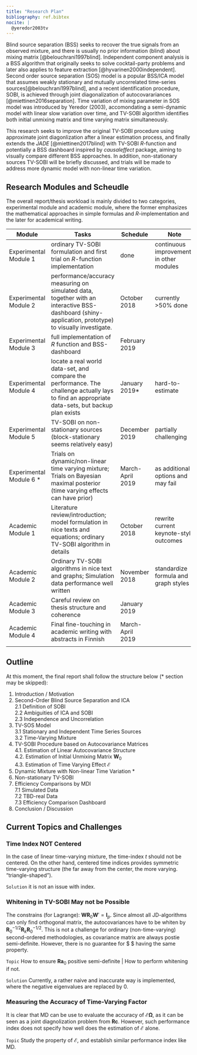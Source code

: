 ```yaml
---
title: "Research Plan"
bibliography: ref.bibtex
nocite: | 
  @yeredor2003tv
---
```


Blind source separation (BSS) seeks to recover the true signals from an observed mixture, and there is usually no prior information (blind) about mixing matrix [@belouchrani1997blind]. Independent component analysis is a BSS algorithm that originally seeks to solve cocktail-party problems and later also applies to feature extraction [@hyvarinen2000independent]. Second order source separation (SOS) model is a popular BSS/ICA model that assumes weakly stationary and mutually uncorrelated time-series sources[@belouchrani1997blind], and a recent identification procedure, SOBI, is achieved through joint diagonalization of autocovarariances [@miettinen2016separation]. Time variation of mixing parameter in SOS model was introduced by Yeredor (2003), accomondating a semi-dynamic model with linear slow variation over time, and TV-SOBI algorithm identifies both initial unmixing matrix and time varying matrix simultaneously. 

This research seeks to improve the original TV-SOBI procedure using approximate joint diagonlization after a linear estimation process, and finally extends the _JADE_ [@miettinen2017blind] with TV-SOBI _R_-function and potentially a BSS dashboard inspired by _causaleffect_ package, aiming to visually compare different BSS approaches. In addition, non-stationary sources TV-SOBI will be briefly discussed, and trials will be made to address more dynamic model with non-linear time variation.

## Research Modules and Scheudle

The overall report/thesis workload is mainly divided to two categories, experimental module and academic module, where the former emphasizes the mathematical approaches in simple formulas and _R_-implementation and the later for academical writing.

| Module                  | Tasks                                                                                                                                                | Schedule         | Note                                     |
|-------------------------|------------------------------------------------------------------------------------------------------------------------------------------------------|------------------|------------------------------------------|
| Experimental Module 1   | ordinary TV-SOBI formulation and first trial on _R_-function implementation                                                                          | done             | continuous improvements in other modules |
| Experimental Module 2   | performance/accuracy measuring on simulated data, together with an interactive BSS-dashboard (shiny-application, prototype) to visually investigate. | October 2018     | currently >50% done                      |
| Experimental Module 3   | full implementation of _R_ function and BSS-dashboard                                                                                                | February 2019    |                                          |
| Experimental Module 4   | locate a real world data-set, and compare the performance. The challenge actually lays to find an appropriate data-sets, but backup plan exists      | January 2019*    | hard-to-estimate                         |
| Experimental Module 5   | TV-SOBI on non-stationary sources (block-stationary seems relatively easy) | December 2019    | partially challenging  |
| Experimental Module 6 * | Trials on dynamic/non-linear time varying mixture; Trials on Bayesian maximal posterior (time varying effects can have prior)                        | March-April 2019 | as additional options and may fail       |
| Academic Module 1       | Literature review/introduction; model formulation in nice texts and equations; ordinary TV-SOBI algorithm in details                                 | October 2018     | rewrite current keynote-style outcomes   |
| Academic Module 2       | Ordinary TV-SOBI algorithms in nice text and graphs; Simulation data performance well written                                                        | November 2018    | standardize formula and graph styles     |
| Academic Module 3       | Careful review on thesis structure and coherence                                                                                                     | January 2019     |                                          |
| Academic Module 4       | Final fine-touching in academic writing with abstracts in Finnish                                                                                    | March-April 2019 |                                          |
|                         |                                                                                                                                                      |                  |                                          |


## Outline

At this moment, the final report shall follow the structure below (* section may be skipped):

 1. Introduction / Motivation
 2. Second-Order Blind Source Separation and ICA  
  2.1 Definition of SOBI  
  2.2 Ambiguities of ICA and SOBI  
  2.3 Independence and Uncorrelation  
 3. TV-SOS Model  
  3.1 Stationary and Independent Time Series Sources  
  3.2 Time-Varying Mixture  
 4. TV-SOBI Procedure based on Autocovariance Matrices  
  4.1. Estimation of Linear Autocovariance Structure  
  4.2. Estimation of Initial Unmixing Matrix $\boldsymbol W_0$  
  4.3. Estimation of Time Varying Effect   $\boldsymbol{\mathcal E}$
 5. Dynamic Mixture with Non-linear Time Variation *
 6. Non-stationary TV-SOBI
 7. Efficiency Comparisons by MDI  
  7.1 Simulated Data  
  7.2 TBD-real Data  
  7.3 Efficiency Comparison Dashboard  
 8. Conclusion / Discussion

## Current Topics and Challenges

### Time Index NOT Centered

In the case of linear time-varying mixture, the time-index $t$ should not be centered. On the other hand, centered time indices provides symmetric time-varying structure (the far away from the center, the more varying. "triangle-shaped").

`Solution` it is not an issue with index.

### Whitening in TV-SOBI May not be Possible

The constrains (for Lagrange): $\boldsymbol{W R}_0 \boldsymbol W' = \boldsymbol I_p$. Since almost all JD-algorithms can only find orthogonal matrix, the autocovariances have to be whiten by $\boldsymbol R_0^{-1/2} \boldsymbol R_k \boldsymbol R_0^{-1/2}$. This is not a challenge for ordinary (non-time-varying) second-ordered methodologies, as covariance matrix are always postie semi-definite. However, there is no guarantee for $ \boldsymbol{Ra}$ having the same property.

`Topic` How to ensure $\boldsymbol {Ra}_0$ positive semi-definite | How to perform whitening if not.

`Solution` Currently, a rather naive and inaccurate way is implemented, where the negative eigenvalues are replaced by 0.

### Measuring the Accuracy of Time-Varying Factor

It is clear that MD can be use to evaluate the accuracy of $\boldsymbol{\mathcal E \Omega}$, as it can be seen as a joint diagnolization problem from $\boldsymbol{Rc}$. However, such performance index does not specify how well does the estimation of $\boldsymbol{\mathcal E}$ alone.

`Topic` Study the property of $\boldsymbol{\mathcal E}$, and establish similar performance index like MD.
